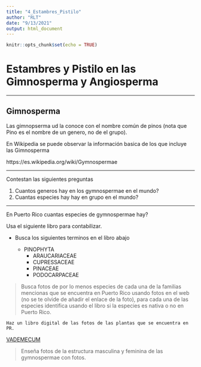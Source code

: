 ```yaml
---
title: "4_Estambres_Pistilo"
author: "RLT"
date: "9/13/2021"
output: html_document
---
```


```r
knitr::opts_chunk$set(echo = TRUE)
```

# Estambres y Pistilo en las Gimnosperma y Angiosperma

***


## Gimnosperma

Las gimnopserma ud la conoce con el nombre común de pinos (nota que Pino es el nombre de un genero, no de el grupo).


En Wikipedia se puede observar la información basica de los que incluye las Gimnosperma

https://es.wikipedia.org/wiki/Gymnospermae


***


Contestan las siguientes preguntas

1. Cuantos generos hay en los gymnospermae en el mundo?
2. Cuantas especies hay hay en grupo en el mundo?

***

En Puerto Rico cuantas especies de gymnospermae hay?

 Usa el siguiente libro para contabilizar.
 
 - Busca los siguientes terminos en el libro abajo
 
    - PINOPHYTA
      - ARAUCARIACEAE
       - CUPRESSACEAE
        - PINACEAE
        - PODOCARPACEAE
        
>    Busca fotos de por lo menos especies de cada una de la familias mencionas que se encuentra en Puerto Rico usando fotos en el web (no se te olvide de añadir el enlace de la foto), para cada una de las especies identifica usando el libro si la especies es nativa o no en Puerto Rico.
    
    Haz un libro digital de las fotos de las plantas que se encuentra en PR.   
 
 
 [VADEMECUM](PDF/VADEMECUM.pdf)
 
 
>  Enseña fotos de la estructura masculina y feminina de las gymnospermae con fotos. 
 



